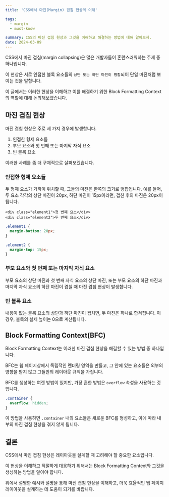 ```yaml
---
title: 'CSS에서 마진(Margin) 겹침 현상의 이해'

tags:
  - margin
  - must-know

summary: CSS의 마진 겹침 현상과 그것을 이해하고 해결하는 방법에 대해 알아보자.
date: 2024-03-09
---
```


CSS에서 마진 겹침(margin collapsing)은 많은 개발자들이 혼란스러워하는 주제 중 하나입니다.

이 현상은 서로 인접한 블록 요소들의 `상단 또는 하단 마진이 병합`되어 단일 마진처럼 보이는 것을 말합니다.

이 글에서는 이러한 현상을 이해하고 이를 해결하기 위한 Block Formatting Context의 역할에 대해 논의해보겠습니다.

## 마진 겹침 현상

마진 겹침 현상은 주로 세 가지 경우에 발생합니다.

1. 인접한 형제 요소들
2. 부모 요소와 첫 번째 또는 마지막 자식 요소
3. 빈 블록 요소

이러한 사례를 좀 더 구체적으로 살펴보겠습니다.

### 인접한 형제 요소들

두 형제 요소가 가까이 위치할 때, 그들의 마진은 한쪽의 크기로 병합됩니다. 예를 들어, 두 요소 각각의 상단 마진이 20px, 하단 마진이 15px이라면, 겹친 후의 마진은 20px이 됩니다.

```html:html
<div class="element1">첫 번째 요소</div>
<div class="element2">두 번째 요소</div>
```

```css:styles.css
.element1 {
  margin-bottom: 20px;
}

.element2 {
  margin-top: 15px;
}
```

### 부모 요소와 첫 번째 또는 마지막 자식 요소

부모 요소의 상단 마진과 첫 번째 자식 요소의 상단 마진, 또는 부모 요소의 하단 마진과 마지막 자식 요소의 하단 마진이 겹칠 때 마진 겹침 현상이 발생합니다.

### 빈 블록 요소

내용이 없는 블록 요소의 상단과 하단 마진이 겹치면, 두 마진은 하나로 합쳐집니다. 이 경우, 블록의 실제 높이는 0으로 계산됩니다.

## Block Formatting Context(BFC)

Block Formatting Context는 이러한 마진 겹침 현상을 해결할 수 있는 방법 중 하나입니다. 

BFC는 웹 페이지상에서 독립적인 렌더링 영역을 만들고, 그 안에 있는 요소들은 외부의 영향을 받지 않고 그들만의 레이아웃 규칙을 가집니다.

BFC를 생성하는 여렌 방법이 있지만, 가장 흔한 방법은 `overflow` 속성을 사용하는 것입니다.

```css:styles.css
.container {
  overflow: hidden;
}
```

이 방법을 사용하면 `.container` 내의 요소들은 새로운 BFC를 형성하고, 이에 따라 내부의 마진 겹침 현상을 겪지 않게 됩니다.

## 결론

CSS에서 마진 겹침 현상은 레이아웃을 설계할 때 고려해야 할 중요한 요소입니다. 

이 현상을 이해하고 적절하게 대응하기 위해서는 Block Formatting Context와 그것을 생성하는 방법을 알아야 합니다. 

위에서 설명한 예시와 설명을 통해 마진 겹침 현상을 이해하고, 더욱 효율적인 웹 페이지 레이아웃을 설계하는 데 도움이 되기를 바랍니다.
